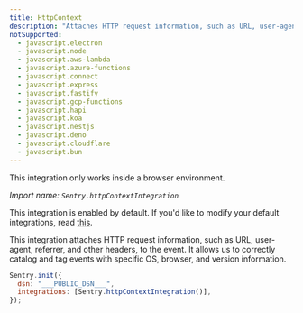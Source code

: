 ```yaml
---
title: HttpContext
description: "Attaches HTTP request information, such as URL, user-agent, referrer, and other headers to the event. (default)"
notSupported:
  - javascript.electron
  - javascript.node
  - javascript.aws-lambda
  - javascript.azure-functions
  - javascript.connect
  - javascript.express
  - javascript.fastify
  - javascript.gcp-functions
  - javascript.hapi
  - javascript.koa
  - javascript.nestjs
  - javascript.deno
  - javascript.cloudflare
  - javascript.bun
---
```


<Alert level="info">

This integration only works inside a browser environment.

</Alert>

_Import name: `Sentry.httpContextIntegration`_

This integration is enabled by default. If you'd like to modify your default integrations, read [this](./../#modifying-default-integrations).

This integration attaches HTTP request information, such as URL, user-agent, referrer, and other headers, to the event.
It allows us to correctly catalog and tag events with specific OS, browser, and version information.

```JavaScript
Sentry.init({
  dsn: "___PUBLIC_DSN___",
  integrations: [Sentry.httpContextIntegration()],
});
```
